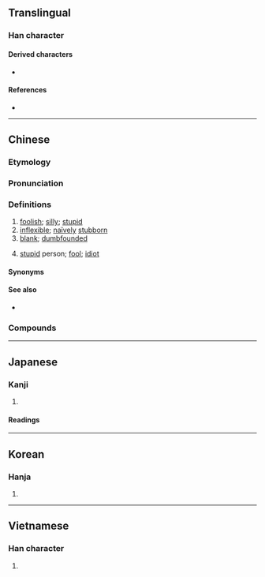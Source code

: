 {{also|儍}}
{{character info/new}}
==Translingual==

===Han character===
{{Han char|rn=9|rad=人|as=11|sn=13|four=26247|canj=OHCE|ids=⿰亻𡕩}}

====Derived characters====
* {{l|mul|[[𠿬]]}}

====References====
* {{Han ref|kx=0115.060|dkj=01034|dj=0245.040|hdz=10212.030|uh=50BB|ud=20667|bh=B6CC|bd=46796}}

----

==Chinese==
{{zh-forms|alt=儍}}

===Etymology===
{{rfe|zh}}

===Pronunciation===
{{zh-pron
|m=shǎ
|m-s=sa3
|c=so4
|c-t=so4
|g=sa3
|h=pfs=sá;gd=so2
|j=sa2
|mb=sá
|md=să
|mn=ml:sâ/xm:sá
|mn-t=sa6
|w=2sa
|x=sa3
|mc=y
|oc=y
|cat=a,n
}}

===Definitions===
{{zh-hanzi}}

# [[foolish]]; [[silly]]; [[stupid]]
# [[inflexible]]; [[naïvely]] [[stubborn]]
# [[blank]]; [[dumbfounded]]
# {{rfv-sense|zh}} [[stupid]] person; [[fool]]; [[idiot]]

====Synonyms====
{{zh-dial}}

====See also====
* {{zh-l|蠢|stupid}}

===Compounds===
{{zh-der|傻屄|傻瓜|傻乎乎|傻事|傻勁|傻勁兒|傻呵呵|傻大頭|傻子|傻孩子|傻小子|傻帽兒|傻楞楞|傻樂|傻氣|傻瓜相機|傻眼|傻笑|傻蛋|傻裡傻氣|傻角|傻里傻氣|傻頭傻腦|傻話|楞楞傻傻|痴傻|瘋瘋傻傻|裝傻|裝瘋賣傻|傻不楞登|傻人|傻傻忽忽|傻兒凹|傻呼呼|傻喝喝|傻屌|傻心眼|傻敦敦|傻漢|傻瓜蛋|傻登登|傻白|傻相|傻眉楞眼|傻虎虎|傻裏傻氣|傻裏八機|傻裏巴機|愚傻|憨傻|裝痴作傻|裝痴賣傻|裝瘋作傻|裝聾賣傻|風傻|風風傻傻|傻瓜乾麵|傻瓜機|傻人有傻福|冒傻氣|呆傻|犯傻|發傻|詐傻扮懵|詐癲扮傻|裝傻扮懵|傻妹|傻女|傻仔|傻更更|傻傻更更|傻佬|大傻|睬佢都傻|傻婆|傻豬}}

{{zh-cat|Elementary}}

----

==Japanese==

===Kanji===
{{ja-kanji|grade=|rs=人11}}

# {{defn|lang=ja|sort=人11}}

====Readings====
{{ja-readings
|goon=さ
|kanon=さ
|kun=}}

----

==Korean==

===Hanja===
{{ko-hanja|hangeul=사|rv=sa|mr=sa}}

# {{defn|lang=ko|sort=人11}}

----

==Vietnamese==

===Han character===
{{vi-hantu|[[xoạ]], [[xoe]]|rs=人11}}

# {{defn|lang=vi|sort=人11}}